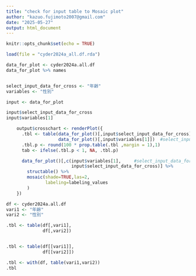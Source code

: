 ```yaml
---
title: "check for input table to Mosaic plot"
author: "kazuo.fujimoto2007@gmail.com"
date: "2025-05-27"
output: html_document
---
```


```r
knitr::opts_chunk$set(echo = TRUE)
```

```r
load(file = "cyder2024a_all.df.rda")
```


```r
data_for_plot <- cyder2024a.all.df
data_for_plot %>% names


select_input_data_for_cross <- "年齢" 
variables <- "性別" 

input <- data_for_plot

input$select_input_data_for_cross
input$variables[1]

    output$crosschart <- renderPlot({
      .tbl <- table(data_for_plot()[,input$select_input_data_for_cross],
                    data_for_plot()[,input$variables[1]])  #select_input_data_for_hist
      .tbl.p <- round(100 * prop.table(.tbl ,margin = 1),1)
      tab <- ifelse(.tbl.p < 1, NA, .tbl.p)

      data_for_plot()[,c(input$variables[1],     #select_input_data_for_hist,
                         input$select_input_data_for_cross)] %>%
        structable() %>%
        mosaic(shade=TRUE,las=2,
               labeling=labeling_values
        )
    })
```

```r
df <- cyder2024a.all.df
vari1 <- "年齢" 
vari2 <- "性別"

.tbl <- table(df[,vari1],
              df[,vari2])


.tbl <- table(df[[vari1]],
              df[[vari2]])

.tbl <- with(df, table(vari1,vari2))
.tbl
```


